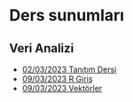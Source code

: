 # Ders sunumları

## Veri Analizi

+ [02/03/2023 Tanıtım Dersi](../00-sunumlar/01-00-preface.html)
+ [09/03/2023 R Giriş](../00-sunumlar/01-01-r-giris.html)
+ [09/03/2023 Vektörler](../00-sunumlar/01-02-vektorler.html)
